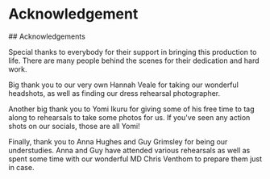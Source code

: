 <h1 style={{fontSize: "2rem"}}> Acknowledgement </h1>
## Acknowledgements

Special thanks to everybody for their support in bringing this production to
life. There are many people behind the scenes for their dedication and hard
work.

Big thank you to our very own Hannah Veale for taking our wonderful
headshots, as well as finding our dress rehearsal photographer.

Another big thank you to Yomi Ikuru for giving some of his free time to tag
along to rehearsals to take some photos for us. If you've seen any action shots
on our socials, those are all Yomi!

Finally, thank you to Anna Hughes and Guy Grimsley for being our understudies.
Anna and Guy have attended various rehearsals as well as spent some time with
our wonderful MD Chris Venthom to prepare them just in case.